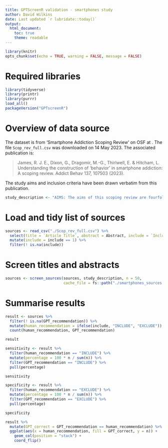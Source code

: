 ```yaml
---
title: GPTScreenR validation - smartphones study
author: David Wilkins
date: Last updated `r lubridate::today()`
output:
  html_document:
    toc: true
    theme: readable
---
```


```r
library(knitr)
opts_chunk$set(echo = TRUE, warning = FALSE, message = FALSE)
```

# Required libraries

```r
library(tidyverse)
library(printr)
library(purrr)
load_all()
packageVersion("GPTscreenR")
```

# Overview of data source

The dataset is from 'Smartphone Addiction Scoping Review' on OSF at \url{https://osf.io/jnxch}. The file `Scop_rev_full.csv` was downloaded on 14 May 2023. The associated publication is:

> James, R. J. E., Dixon, G., Dragomir, M.-G., Thirlwell, E. & Hitcham, L. Understanding the construction of ‘behavior’ in smartphone addiction: A scoping review. Addict Behav 137, 107503 (2023).

The study aims and inclusion criteria have been drawn verbatim from this publication.

```r
study_description <- "AIMS: The aims of this scoping review are fourfold: (1) to categorise what kinds of behavior are measured in the smartphone addiction literature, (2) identify how frequently behavior is measured, (3) how behavior is measured (self-report vs logged), and (4) whether these have changed over time.\n\nINCLUSION CRITERIA:\n- Was the paper focused on smartphone addiction? (i.e. did it include an addiction measure, and if not was the paper substantially focused on the topic e.g. for qualitative studies).\n- Did the paper report the use of primary data? i.e. not a literature review, theoretical paper, systematic review or meta-analysis, and not reporting data previously reported in the literature (e.g. reuse of data, secondary analysis of an existing data set). Secondary data were removed because reporting of data will be limited to key variables of interest and overlap. For longitudinal or intervention studies that were included, measurements were taken at baseline or the first wave that smartphone addiction was included as a variable.\n- Was the paper written in English?"
```

# Load and tidy list of sources

```r
sources <- read_csv("./Scop_rev_full.csv") %>%
  select(title = `Article Title`, abstract = Abstract, include = `Include?`) %>%
  mutate(include = include == 1) %>%
  filter(! is.na(include))
```

# Screen titles and abstracts

```r
sources <- screen_sources(sources, study_description, n = 50, 
                          cache_file = fs::path("./smartphones_sources.rds"))
```

# Summarise results

```r
result <- sources %>%
  filter(! is.na(GPT_recommendation)) %>%
  mutate(human_recommendation = ifelse(include, "INCLUDE", "EXCLUDE")) %>%
  count(human_recommendation, GPT_recommendation)

result

sensitivity <- result %>%
  filter(human_recommendation == "INCLUDE") %>%
  mutate(percentage = 100 * n / sum(n)) %>%
  filter(GPT_recommendation == "INCLUDE") %>%
  pull(percentage)

sensitivity

specificity <- result %>%
  filter(human_recommendation == "EXCLUDE") %>%
  mutate(percentage = 100 * n / sum(n)) %>%
  filter(GPT_recommendation == "EXCLUDE") %>%
  pull(percentage)

specificity

result %>%
  mutate(GPT_correct = GPT_recommendation == human_recommendation) %>%
  ggplot(aes(x = human_recommendation, fill = GPT_correct, y = n)) +
    geom_col(position = "stack") +
    coord_flip()
```
